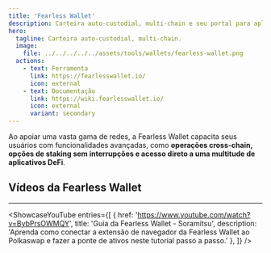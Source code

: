 ```yaml
---
title: 'Fearless Wallet'
description: Carteira auto-custodial, multi-chain e seu portal para aplicativos Web3 no Polkadot.
hero:
  tagline: Carteira auto-custodial, multi-chain.
  image: 
    file: ../../../../../assets/tools/wallets/fearless-wallet.png
  actions:
    - text: Ferramenta
      link: https://fearlesswallet.io/
      icon: external
    - text: Documentação
      link: https://wiki.fearlesswallet.io/
      icon: external
      variant: secondary
---
```



Ao apoiar uma vasta gama de redes, a Fearless Wallet capacita seus usuários com funcionalidades avançadas, como **operações cross-chain, opções de staking sem interrupções e acesso direto a uma multitude de aplicativos DeFi**.

## Vídeos da Fearless Wallet
------------
<ShowcaseYouTube
  entries={[
    {
      href: 'https://www.youtube.com/watch?v=BybPrsOWMQY',
      title: 'Guia da Fearless Wallet - Soramitsu',
      description: 'Aprenda como conectar a extensão de navegador da Fearless Wallet ao Polkaswap e fazer a ponte de ativos neste tutorial passo a passo.'
    },
  ]} />
